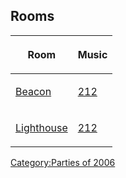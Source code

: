 {{NeedSWFs}}
{{CPW|Lighthouse Party|Lighthouse Party}}

==Rooms==
{|class="wikitable" style="margin: 1em auto;"
!Room!!Music
|-
|[[Media:beacon30.swf|Beacon]]||[[Media:Music212.swf|212]]
|-
|[[Media:lighthouse30.swf|Lighthouse]]||[[Media:Music212.swf|212]]
|}

{{Parties}}
[[Category:Parties of 2006]]